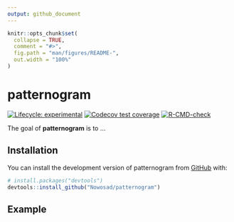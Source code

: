 ```yaml
---
output: github_document
---
```


<!-- README.md is generated from README.Rmd. Please edit that file -->

```r
knitr::opts_chunk$set(
  collapse = TRUE,
  comment = "#>",
  fig.path = "man/figures/README-",
  out.width = "100%"
)
```

# patternogram

<!-- badges: start -->
[![Lifecycle: experimental](https://img.shields.io/badge/lifecycle-experimental-orange.svg)](https://lifecycle.r-lib.org/articles/stages.html#experimental)
[![Codecov test coverage](https://codecov.io/gh/Nowosad/patternogram/branch/main/graph/badge.svg)](https://app.codecov.io/gh/Nowosad/patternogram?branch=main)
[![R-CMD-check](https://github.com/Nowosad/patternogram/actions/workflows/R-CMD-check.yaml/badge.svg)](https://github.com/Nowosad/patternogram/actions/workflows/R-CMD-check.yaml)
<!-- badges: end -->

The goal of **patternogram** is to ...

## Installation

You can install the development version of patternogram from [GitHub](https://github.com/) with:

``` r
# install.packages("devtools")
devtools::install_github("Nowosad/patternogram")
```

## Example
